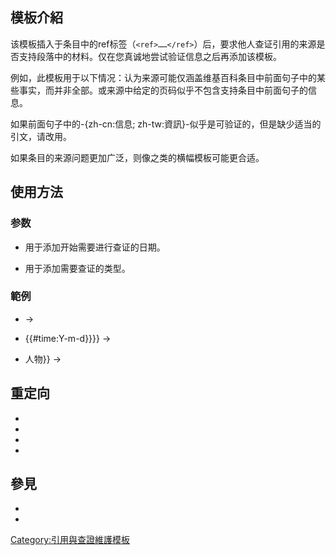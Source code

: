 <includeonly><!-- 在這裡加入模板的保護標識 --></includeonly><noinclude>{{template doc page viewed directly}}</noinclude>
<!-- 在本行下編輯模板說明 -->
== 模板介紹 ==
该模板插入于条目中的ref标签（<code><nowiki><ref>……</ref></nowiki></code>）后，要求他人查证引用的来源是否支持段落中的材料。仅在您真诚地尝试验证信息之后再添加该模板。

例如，此模板用于以下情况：认为来源可能仅涵盖维基百科条目中前面句子中的某些事实，而并非全部。或来源中给定的页码似乎不包含支持条目中前面句子的信息。

如果前面句子中的-{zh-cn:信息; zh-tw:資訊}-似乎是可验证的，但是缺少适当的引文，请改用{{tl|Citation needed}}。

如果条目的来源问题更加广泛，则像{{tl|Refimprove}}之类的横幅模板可能更合适。

== 使用方法 ==
=== 参数 ===
*{{para|date}}用于添加开始需要进行查证的日期。
*{{para|type}}用于添加需要查证的类型。

=== 範例 ===
*{{tlx|Verify source}} → {{Verify source}}

*{{tlx|Verify source|date{{=}}{{#time:Y-m-d}}}} → {{Verify source|date=2012-02-06}}

*{{tlx|Verify source|type{{=}}人物}} → {{Verify source|type=人物}}

==重定向==
* {{tl|查证请求}}
* {{tl|查证}}
* {{tl|Vs}}
* {{tl|需要查證的文字}}

== 參見 ==
*{{tl|Verify credibility}}
*{{tl|Citation needed}}
{{内联标签}}
<includeonly>
<!-- 本行下加入模板的分類 -->
[[Category:引用與查證維護模板‎]]

</includeonly>